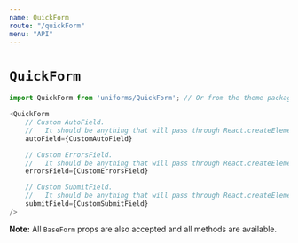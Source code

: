 ```yaml
---
name: QuickForm
route: "/quickForm"
menu: "API"
---
```

# `QuickForm`

```js
import QuickForm from 'uniforms/QuickForm'; // Or from the theme package.

<QuickForm
    // Custom AutoField.
    //   It should be anything that will pass through React.createElement.
    autoField={CustomAutoField}

    // Custom ErrorsField.
    //   It should be anything that will pass through React.createElement.
    errorsField={CustomErrorsField}

    // Custom SubmitField.
    //   It should be anything that will pass through React.createElement.
    submitField={CustomSubmitField}
/>
```

**Note:** All `BaseForm` props are also accepted and all methods are available.

